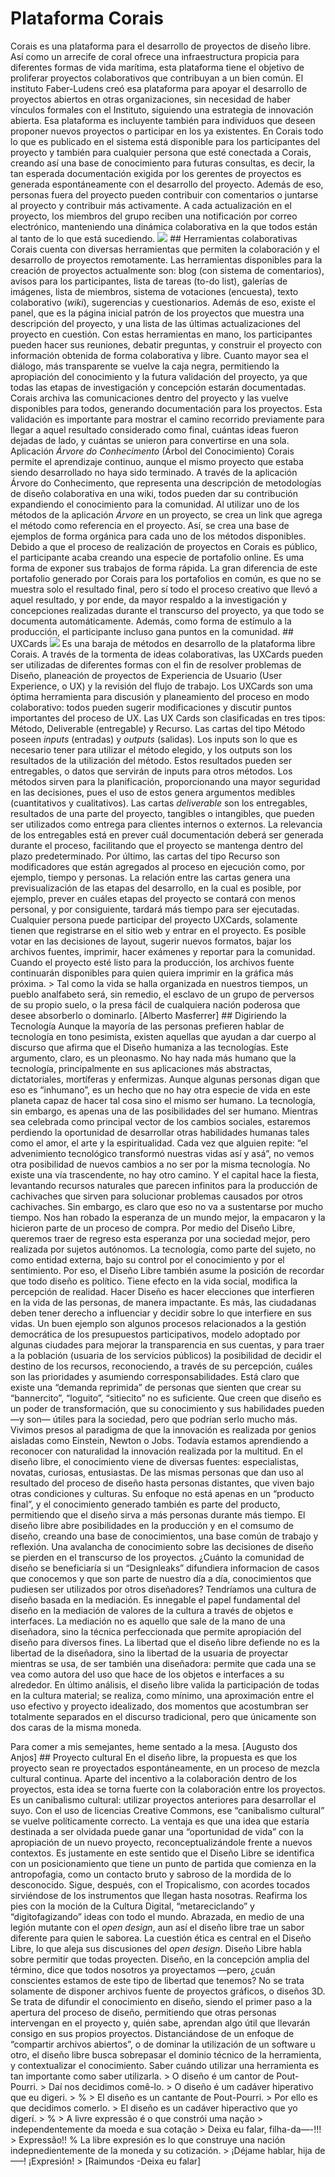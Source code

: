 # Plataforma Corais
Corais es una plataforma para el desarrollo de proyectos de diseño libre. Así como un arrecife de coral ofrece una infraestructura propicia para diferentes formas de vida marítima, esta plataforma tiene el objetivo de proliferar proyectos colaborativos que contribuyan a un bien común.
El instituto Faber-Ludens creó esa plataforma para apoyar el desarrollo de proyectos abiertos en otras organizaciones, sin necesidad de haber vínculos formales con el Instituto, siguiendo una estrategia de innovación abierta. Esa plataforma es incluyente también para individuos que deseen proponer nuevos proyectos o participar en los ya existentes.
En Corais todo lo que es publicado en el sistema está disponible para los participantes del proyecto y también para cualquier persona que esté conectada a Corais, creando así una base de conocimiento para futuras consultas, es decir, la tan esperada documentación exigida por los gerentes de proyectos es generada espontáneamente con el desarrollo del proyecto.
Además de eso, personas fuera del proyecto pueden contribuir con comentarios o juntarse al proyecto y contribuir más activamente. A cada actualización en el proyecto, los miembros del grupo reciben una notificación por correo electrónico, manteniendo una dinámica colaborativa en la que todos están al tanto de lo que está sucediendo.
![](img/coraiscenario.png)
## Herramientas colaborativas
Corais cuenta con diversas herramientas que permiten la colaboración y el desarrollo de proyectos remotamente. Las herramientas disponibles para la creación de proyectos actualmente son: blog (con sistema de comentarios), avisos para los participantes, lista de tareas (to-do list), galerías de imágenes, lista de miembros, sistema de votaciones (encuesta), texto colaborativo (*wiki*), sugerencias y cuestionarios. Además de eso, existe el panel, que es la página inicial patrón de los proyectos que muestra una descripción del proyecto, y una lista de las últimas actualizaciones del proyecto en cuestión.
Con estas herramientas en mano, los participantes pueden hacer sus reuniones, debatir preguntas, y construir el proyecto con información obtenida de forma colaborativa y libre. Cuanto mayor sea el diálogo, más transparente se vuelve la caja negra, permitiendo la apropiación del conocimiento y la futura validación del proyecto, ya que todas las etapas de investigación y concepción estarán documentadas. Corais archiva las comunicaciones dentro del proyecto y las vuelve disponibles para todos, generando documentación para los proyectos.
Esta validación es importante para mostrar el camino recorrido previamente para llegar a aquel resultado considerado como final, cuántas ideas fueron dejadas de lado, y cuántas se unieron para convertirse en una sola. Aplicación *Árvore do Conhecimento* (Árbol del Conocimiento) Corais permite el aprendizaje continuo, aunque el mismo proyecto que estaba siendo desarrollado no haya sido terminado. A través de la aplicación Árvore do Conhecimento, que representa una descripción de metodologías de diseño colaborativa en una wiki, todos pueden dar su contribución expandiendo el conocimiento para la comunidad.
Al utilizar uno de los métodos de la aplicación *Árvore* en un proyecto, se crea un link que agrega el método como referencia en el proyecto. Así, se crea una base de ejemplos de forma orgánica para cada uno de los métodos disponibles.
Debido a que el proceso de realización de proyectos en Corais es público, el participante acaba creando una especie de portafolio online. Es uma forma de exponer sus trabajos de forma rápida. La gran diferencia de este portafolio generado por Corais para los portafolios en común, es que no se muestra solo el resultado final, pero sí todo el proceso creativo que llevó a aquel resultado, y por ende, da mayor respaldo a la investigación y concepciones realizadas durante el transcurso del proyecto, ya que todo se documenta automáticamente. Además, como forma de estímulo a la producción, el participante incluso gana puntos en la comunidad.
## UXCards
![](img/ux_cards.jpg)
Es una baraja de métodos en desarrollo de la plataforma libre Corais. A través de la tormenta de ideas colaborativas, las UXCards pueden ser utilizadas de diferentes formas con el fin de resolver problemas de Diseño, planeación de proyectos de Experiencia de Usuario (User Experience, o UX) y la revisión del flujo de trabajo.
Los UXCards son uma óptima herramienta para discusión y planeamiento del proceso en modo colaborativo: todos pueden sugerir modificaciones y discutir puntos importantes del proceso de UX. Las UX Cards son clasificadas en tres tipos: Método, Deliverable (entregable) y Recurso.
Las cartas del tipo Método poseen *inputs* (entradas) y *outputs* (salidas). Los inputs son lo que es necesario tener para utilizar el método elegido, y los outputs son los resultados de la utilización del método. Estos resultados pueden ser entregables, o datos que servirán de inputs para otros métodos. Los métodos sirven para la planificación, proporcionando una mayor seguridad en las decisiones, pues el uso de estos genera argumentos medibles (cuantitativos y cualitativos).
Las cartas *deliverable* son los entregables, resultados de una parte del proyecto, tangibles o intangibles, que pueden ser utilizados como entrega para clientes internos o externos. La relevancia de los entregables está en prever cuál documentación deberá ser generada durante el proceso, facilitando que el proyecto se mantenga dentro del plazo predeterminado.
Por último, las cartas del tipo Recurso son modificadores que están agregados al proceso en ejecución como, por ejemplo, tiempo y personas. La relación entre las cartas genera una previsualización de las etapas del desarrollo, en la cual es posible, por ejemplo, prever en cuáles etapas del proyecto se contará con menos personal, y por consiguiente, tardará más tiempo para ser ejecutadas.
Cualquier persona puede participar del proyecto UXCards, solamente tienen que registrarse en el sitio web y entrar en el proyecto. Es posible votar en las decisiones de layout, sugerir nuevos formatos, bajar los archivos fuentes, imprimir, hacer exámenes y reportar para la comunidad. Cuando el proyecto esté listo para la producción, los archivos fuente continuarán disponibles para quien quiera imprimir en la gráfica más próxima.
> Tal como la vida se halla organizada en nuestros tiempos, un pueblo analfabeto será, sin remedio, el esclavo de un grupo de perversos de su propio suelo, o la presa fácil de cualquiera nación poderosa que desee absorberlo o dominarlo. [Alberto Masferrer]
## Digiriendo la Tecnología
Aunque la mayoría de las personas prefieren hablar de tecnología en tono pesimista, existen aquellas que ayudan a dar cuerpo al discurso que afirma que el Diseño humaniza a las tecnologías. Este argumento, claro, es un pleonasmo. No hay nada más humano que la tecnología, principalmente en sus aplicaciones más abstractas, dictatoriales, mortíferas y enfermizas. Aunque algunas personas digan que eso es “inhumano”, es un hecho que no hay otra especie de vida en este planeta capaz de hacer tal cosa sino el mismo ser humano.
La tecnología, sin embargo, es apenas una de las posibilidades del ser humano. Mientras sea celebrada como principal vector de los cambios sociales, estaremos perdiendo la oportunidad de desarrollar otras habilidades humanas tales como el amor, el arte y la espiritualidad. Cada vez que alguien repite: “el advenimiento tecnológico transformó nuestras vidas así y asá”, no vemos otra posibilidad de nuevos cambios a no ser por la misma tecnología. No existe una vía trascendente, no hay otro camino. Y el capital hace la fiesta, levantando recursos naturales que parecen infinitos para la producción de cachivaches que sirven para solucionar problemas causados por otros cachivaches. Sin embargo, es claro que eso no va a sustentarse por mucho tiempo. Nos han robado la esperanza de un mundo mejor, la empacaron y la hicieron parte de un proceso de compra.
Por medio del Diseño Libre, queremos traer de regreso esta esperanza por una sociedad mejor, pero realizada por sujetos autónomos. La tecnología, como parte del sujeto, no como entidad externa, bajo su control por el conocimiento y por el sentimiento.
Por eso, el Diseño Libre también asume la posición de recordar que todo diseño es político. Tiene efecto en la vida social, modifica la percepción de realidad. Hacer Diseño es hacer elecciones que interfieren en la vida de las personas, de manera impactante. Es más, las ciudadanas deben tener derecho a influenciar y decidir sobre lo que interfiere en sus vidas.
Un buen ejemplo son algunos procesos relacionados a la gestión democrática de los presupuestos participativos, modelo adoptado por algunas ciudades para mejorar la transparencia en sus cuentas, y para traer a la población (usuaria de los servicios públicos) la posibilidad de decidir el destino de los recursos, reconociendo, a través de su percepción, cuáles son las prioridades y asumiendo corresponsabilidades.
Está claro que existe una “demanda reprimida” de personas que sienten que crear su “bannercito”, “loguito”, “sitiecito” no es suficiente. Que creen que diseño es un poder de transformación, que su conocimiento y sus habilidades pueden —y son— útiles para la sociedad, pero que podrían serlo mucho más. Vivimos presos al paradigma de que la innovación es realizada por genios aisladas como Einstein, Newton o Jobs. Todavía estamos aprendiendo a reconocer con naturalidad la innovación realizada por la multitud.
En el diseño libre, el conocimiento viene de diversas fuentes: especialistas, novatas, curiosas, entusiastas. De las mismas personas que dan uso al resultado del proceso de diseño hasta personas distantes, que viven bajo otras condiciones y culturas. Su enfoque no está apenas en un “producto final”, y el conocimiento generado también es parte del producto, permitiendo que el diseño sirva a más personas durante más tiempo.
El diseño libre abre posibilidades en la producción y en el comsumo de diseño, creando una base de conocimientos, una base común de trabajo y reflexión. Una avalancha de conocimiento sobre las decisiones de diseño se pierden en el transcurso de los proyectos. ¿Cuánto la comunidad de diseño se beneficiaría si un “Designleaks” difundiera informacion de casos que conocemos y que son parte de nuestro día a día, conocimientos que pudiesen ser utilizados por otros diseñadores?
Tendríamos una cultura de diseño basada en la mediación. Es innegable el papel fundamental del diseño en la mediación de valores de la cultura a través de objetos e interfaces. La mediación no es aquello que sale de la mano de una diseñadora, sino la técnica perfeccionada que permite apropiación del diseño para diversos fines. La libertad que el diseño libre defiende no es la libertad de la diseñadora, sino la libertad de la usuaria de proyectar mientras se usa, de ser también una diseñadora: permite que cada una se vea como autora del uso que hace de los objetos e interfaces a su alrededor.
En último análisis, el diseño libre valida la participación de todas en la cultura material; se realiza, como mínimo, una aproximación entre el uso efectivo y proyecto idealizado, dos momentos que acostumbran ser totalmente separados en el discurso tradicional, pero que únicamente son dos caras de la misma moneda. 

Para comer a mis semejantes, heme sentado a la mesa. [Augusto dos Anjos]
## Proyecto cultural 
En el diseño libre, la propuesta es que los proyecto sean re proyectados espontáneamente, en un proceso de mezcla cultural continua. Aparte del incentivo a la colaboración dentro de los proyectos, esta idea se torna fuerte con la colaboración entre los proyectos. Es un canibalismo cultural: utilizar proyectos anteriores para desarrollar el suyo. Con el uso de licencias Creative Commons, ese “canibalismo cultural” se vuelve políticamente correcto. La ventaja es que una idea que estaría destinada a ser olvidada puede ganar una “oportunidad de vida” con la apropiación de un nuevo proyecto, reconceptualizándole frente a nuevos contextos.
Es justamente en este sentido que el Diseño Libre se identifica con un posicionamiento que tiene un punto de partida que comienza en la antropofagia, como un contacto bruto y sabroso de la mordida de lo desconocido. Sigue, después, con el Tropicalismo, con acordes tocados sirviéndose de los instrumentos que llegan hasta nosotras. Reafirma los pies con la moción de la Cultura Digital, “metareciclando” y “digitofagizando” ideas con todo el mundo. Abrazada, en medio de una legión mutante con el *open design*, aun así el diseño libre trae un sabor diferente para quien le saborea.
La cuestión ética es central en el Diseño Libre, lo que aleja sus discusiones del *open design*. Diseño Libre habla sobre permitir que todas proyecten. Diseño, en la concepción amplia del término, dice que todos nosotros ya proyectamos —pero, ¿cuán conscientes estamos de este tipo de libertad que tenemos? No se trata solamente de disponer archivos fuente de proyectos gráficos, o diseños 3D. Se trata de difundir el conocimiento en diseño, siendo el primer paso a la apertura del proceso de diseño, permitiendo que otras personas intervengan en el proyecto y, quién sabe, aprendan algo útil que llevarán consigo en sus propios proyectos.
Distanciándose de un enfoque de “compartir archivos abiertos”, o de dominar la utilización de un software u otro, el diseño libre busca sobrepasar el dominio técnico de la herramienta, y contextualizar el conocimiento. Saber cuándo utilizar una herramienta es tan importante como saber utilizarla.
> O diseño é um cantor de Pout-Pourri.
> Daí nos decidimos comê-lo.
> O diseño é um cadáver hiperativo que eu digeri.
> %
> El diseño es un cantante de Pout-Pourri.
> Por ello es que decidimos comerlo.
> El diseño es un cadáver hiperactivo que yo digerí.
> %
> A livre expressão é o que constrói uma nação
> independentemente da moeda e sua cotação
> Deixa eu falar, filha-da----!!!
> Expressão!! % La libre expresión es lo que construye una nación indepnedientemente de la moneda y su cotización.
> ¡Déjame hablar, hija de -----! ¡Expresión!
> [Raimundos -Deixa eu falar]